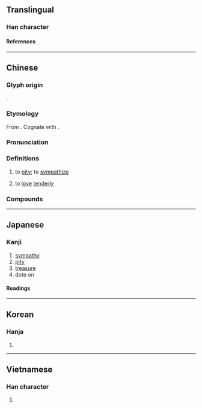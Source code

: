 {{also|怜}}
{{character info}}
{{character info|0xf98f}}
==Translingual==

===Han character===
{{Han char|rn=61|rad=心|as=12|sn=16|four=99059|canj=PFDQ|ids=⿰忄粦}}

====References====
{{Han ref|kx=0402.120|dkj=11206|dj=0742.140|hdz=42356.070|uh=6190|ud=24976|bh=BCA6|bd=48294}}
{{Han ref|uh=F98F}}

----

==Chinese==
{{zh-forms|s=怜}}

===Glyph origin===
{{Han etym}}
{{Han compound|心|粦|ls=psc|c1=s|c2=p|t1=heart}}.

===Etymology===
From {{inh|zh|sit-pro|*d-rin||compassion; love}}. Cognate with {{cog|bo|དྲིན||kindness; favour; grace}}.

===Pronunciation===
{{zh-pron
|m=lián
|m-s=nian2
|c=lin4
|c-t=len3
|g=lien4
|h=pfs=lièn;gd=lin2
|j=lie1
|mb=lǐng
|md=lèng/lìng
|mn=lîn/liân
|mn_note=lîn - vernacular; liân - literary
|mn-t=liang5/liêng5
|mn-t_note=liang5 - Shantou; liêng5 - Chaozhou
|w=3li
|x=lienn2
|mc=y
|oc=y
|cat=v
}}

===Definitions===
{{zh-hanzi}}

# to [[pity]]; to [[sympathize]]
#: {{zh-syn|憐憫}}
# to [[love]] [[tenderly]]

===Compounds===
{{zh-der|憐愛|憐憫|憐貧惜老|憐惜|憐香惜玉|憐恤|可憐|愛憐|哀憐|搖尾乞憐|吐憐涎|可憐代|惜玉憐香|悲憐|同病相憐|惜老憐貧|天可憐見|乞憐|愛老憐貧|乞哀告憐|惜香憐玉|惹人憐愛|惡憐|恤老憐貧|怯憐戶|可憐見|乞憐搖尾|垂憐|可憐蟲|可憐生|可人憐|憐貧恤苦|憐鑒|憐孤惜寡|濟苦憐貧|憐愍|憐春|棄舊憐新|憐新棄舊|憐才|憐貧恤老|我見猶憐|楚楚可憐|憐貧敬老|憐香|敬老憐貧|見憐|顧影自憐|自憐}}

----

==Japanese==

===Kanji===
{{ja-kanji|grade=|rs=心12}}

# [[sympathy]]
# [[pity]]
# [[treasure]]
# dote on

====Readings====
{{ja-readings
|goon=れん
|kanon=れん
|kun=あわ-れむ, あわ-れみ
}}

----

==Korean==

===Hanja===
{{ko-hanja|hangeul=[[련]], [[연]]|eumhun=|rv=ryeon, yeon|mr=ryŏn, yŏn|y=lyen, yen}}

# {{rfdef|ko|sort=心12}}

----

==Vietnamese==

===Han character===
{{vi-readings|reading=lân, liên|rs=心12}}

# {{rfdef|vi|sort=心12}}